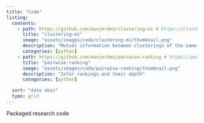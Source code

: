 ```yaml
---
title: "Code"
listing:
  contents: 
    - path: https://github.com/maxjerdee/clustering-mi # https://clustering-mi.readthedocs.io/en/stable/
      title: "clustering-mi"
      image: "assets/images/code/clustering-mi/thumbnail.png"
      description: "Mutual information between clusterings of the same objects"
      categories: [python]
    - path: https://github.com/maxjerdee/pairwise-ranking # https://pairwise-ranking.readthedocs.io/en/latest/
      title: "pairwise-ranking"
      image: "assets/images/code/pairwise-ranking/thumbnail.png"
      description: "Infer rankings and their depth"
      categories: [python]

  sort: "date desc"
  type: grid
---
```


Packaged research code

